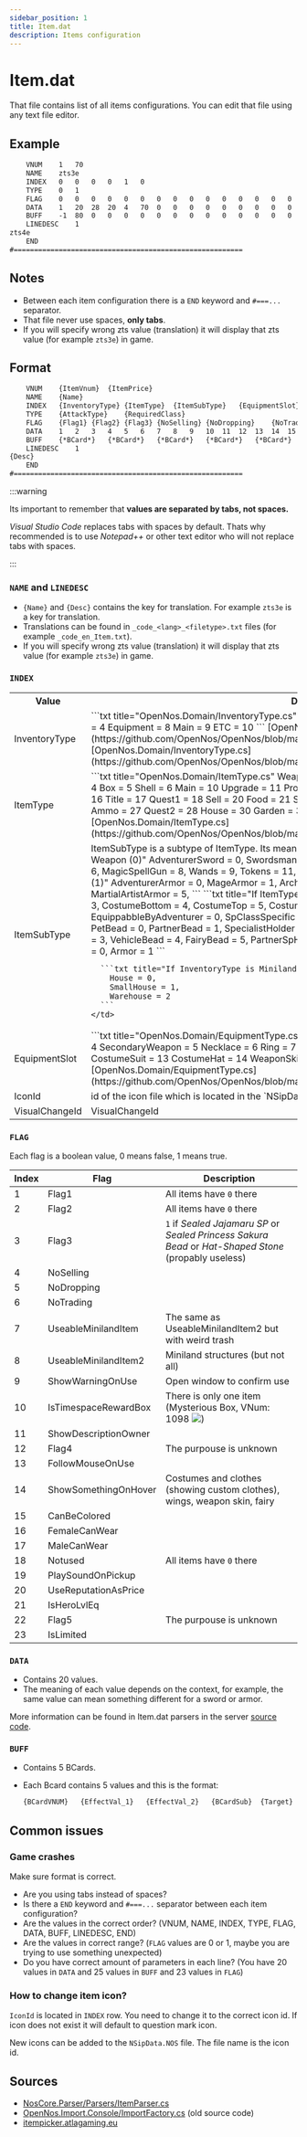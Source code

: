 ```yaml
---
sidebar_position: 1
title: Item.dat
description: Items configuration
---
```


# Item.dat

That file contains list of all items configurations.
You can edit that file using any text file editor.

## Example

```txt title="Item.dat"
	VNUM	1	70
	NAME	zts3e
	INDEX	0	0	0	0	1	0
	TYPE	0	1
	FLAG	0	0	0	0	0	0	0	0	0	0	0	0	0	0	0	0	0	0	0	0	0	0	0
	DATA	1	20	28	20	4	70	0	0	0	0	0	0	0	0	0	0	0	0	0	0
	BUFF	-1	80	0	0	0	0	0	0	0	0	0	0	0	0	0	0	0	0	0	0	0	0	0	0	0
	LINEDESC	1
zts4e
	END
#========================================================
```

## Notes

* Between each item configuration there is a `END` keyword and `#===...` separator.
* That file never use spaces, **only tabs**.
* If you will specify wrong zts value (translation) it will display that zts value
  (for example `zts3e`) in game.

## Format
```txt title="Item.dat"
	VNUM	{ItemVnum}	{ItemPrice}
	NAME	{Name}
	INDEX	{InventoryType}	{ItemType}	{ItemSubType}	{EquipmentSlot}	{IconId}	{VisualChangeId}
	TYPE	{AttackType}	{RequiredClass}
	FLAG	{Flag1}	{Flag2}	{Flag3}	{NoSelling}	{NoDropping}	{NoTrading}	{UseableMinilandItem}	{UseableMinilandItem2}	{ShowWarningOnUse}	{IsTimespaceRewardBox}	{ShowDescriptionOwner}	{Flag4}	{FollowMouseOnUse}	{ShowSomethingOnHover}	{CanBeColored}	{FemaleCanWear}	{MaleCanWear}	{Notused}	{CanBeColored}	{PlaySoundOnPickup}	{UseReputationAsPrice}	{IsHeroLvlEq}	{Flag5}	{IsLimited}
	DATA	1	2	3	4	5	6	7	8	9	10	11	12	13	14	15	16	17	18	19	20
	BUFF	{*BCard*}	{*BCard*}	{*BCard*}	{*BCard*}	{*BCard*}
	LINEDESC	1
{Desc}
	END
#========================================================
```

:::warning

Its important to remember that **values are separated by tabs, not spaces.**

*Visual Studio Code* replaces tabs with spaces by default. 
Thats why recommended is to use *Notepad++* or other text editor who will not replace tabs with spaces.

:::

### `NAME` and `LINEDESC`

* `{Name}` and `{Desc}` contains the key for translation.
  For example `zts3e` is a key for translation.
* Translations can be found in `_code_<lang>_<filetype>.txt` files (for example `_code_en_Item.txt`).
* If you will specify wrong zts value (translation) it will display that zts value
  (for example `zts3e`) in game.

### `INDEX`

<table>
  <tr>
    <th>Value</th><th>Description</th>
  </tr>
  <tr>
    <td>InventoryType</td>
    <td>
      ```txt title="OpenNos.Domain/InventoryType.cs"
        Equipment = 0
        Main = 1
        Etc = 2
        Miniland = 3
        Equipment = 4
        Equipment = 8
        Main = 9
        ETC = 10
      ```
      [OpenNos.Import.Console/ImportFactory.cs](https://github.com/OpenNos/OpenNos/blob/master/OpenNos.Import.Console/ImportFactory.cs#L2939)
      [OpenNos.Domain/InventoryType.cs](https://github.com/OpenNos/OpenNos/blob/master/OpenNos.Domain/InventoryType.cs)
    </td>
  </tr>
  <tr>
    <td>ItemType</td>
    <td>
      ```txt title="OpenNos.Domain/ItemType.cs"
        Weapon = 0
        Armor = 1
        Fashion = 2
        Jewelery = 3
        Specialist = 4
        Box = 5
        Shell = 6
        Main = 10
        Upgrade = 11
        Production = 12
        Map = 13
        Special = 14
        Potion = 15
        Event = 16
        Title = 17
        Quest1 = 18
        Sell = 20
        Food = 21
        Snack = 22
        Magical = 24
        Material = 25
        Teacher = 26
        Ammo = 27
        Quest2 = 28
        House = 30
        Garden = 31
        Minigame = 32
        Terrace = 33
        MinilandTheme = 34
      ```
      [OpenNos.Domain/ItemType.cs](https://github.com/OpenNos/OpenNos/blob/master/OpenNos.Domain/ItemType.cs)
    </td>
  </tr>
  <tr>
    <td>ItemSubType</td>
    <td>
      ItemSubType is a subtype of ItemType. Its meaning depends on the ItemType.
      ```txt title="If ItemType is Weapon (0)"
        AdventurerSword = 0,
        SwordsmanSword = 1,
        Daggers = 3,
        Fists = 4,
        Singleshot = 5,
        Bow = 6,
        MagicSpellGun = 8,
        Wands = 9,
        Tokens = 11,
        PartnerWeapons = 12
      ```
      ```txt title="If ItemType is Armor (1)"
        AdventurerArmor = 0,
        MageArmor = 1,
        ArcherArmor = 2,
        SwordmanArmor = 3,
        PartnerArmor = 4,
        MartialArtistArmor = 5,
      ```
      ```txt title="If ItemType is Fashion (2)"
        Hats = 0,
        Masks = 1,
        Gloves = 2,
        Boots = 3,
        CostumeBottom = 4,
        CostumeTop = 5,
        CostumeWeapon = 6
      ```
      ```txt title="If ItemType is Specialist (4)"
        EquippabbleByAdventurer = 0,
        SpClassSpecific = 1,
        PartnerSp = 4
      ```
      ```txt title="If ItemType is Box (5)"
        PetBead = 0,
        PartnerBead = 1,
        SpecialistHolder = 2,
        RaidBoxOrSealedJajamaruSpOrSealedSakuraBead = 3,
        VehicleBead = 4,
        FairyBead = 5,
        PartnerSpHolder = 6
      ```
      ```txt title="If ItemType is Shell (6)"
        Weapon = 0,
        Armor = 1
      ```

      ```txt title="If InventoryType is Miniland (3)"
        House = 0,
        SmallHouse = 1,
        Warehouse = 2
      ```
    </td>
  </tr>
  <tr>
    <td>EquipmentSlot</td>
    <td>
      ```txt title="OpenNos.Domain/EquipmentType.cs"
        MainWeapon = 0
        Armor = 1
        Hat = 2
        Gloves = 3
        Boots = 4
        SecondaryWeapon = 5
        Necklace = 6
        Ring = 7
        Bracelet = 8
        Mask = 9
        Fairy = 10
        Amulet = 11
        Sp = 12
        CostumeSuit = 13
        CostumeHat = 14
        WeaponSkin = 15
        Wings = 16
        MiniPet = 17
      ```
      [OpenNos.Domain/EquipmentType.cs](https://github.com/OpenNos/OpenNos/blob/master/OpenNos.Domain/EquipmentType.cs)
    </td>
  </tr>
  <tr>
    <td>IconId</td>
    <td>id of the icon file which is located in the `NSipData.NOS` file</td>
  </tr>
  <tr>
    <td>VisualChangeId</td><td>VisualChangeId</td>
  </tr>
</table>


### `FLAG`

Each flag is a boolean value, 0 means false, 1 means true.

| Index | Flag | Description |
|---|------|-------------|
| 1 | Flag1 | All items have `0` there |
| 2 | Flag2 | All items have `0` there |
| 3 | Flag3 | `1` if *Sealed Jajamaru SP* or *Sealed Princess Sakura Bead* or *Hat-Shaped Stone* (propably useless) |
| 4 | NoSelling | |
| 5 | NoDropping | |
| 6 | NoTrading | |
| 7 | UseableMinilandItem | The same as UseableMinilandItem2 but with weird trash |
| 8 | UseableMinilandItem2 | Miniland structures (but not all) |
| 9 | ShowWarningOnUse | Open window to confirm use |
| 10 | IsTimespaceRewardBox | There is only one item (Mysterious Box, VNum: 1098 ![](https://itempicker.atlagaming.eu/api/items/icon/1098)) |
| 11 | ShowDescriptionOwner | |
| 12 | Flag4 | The purpouse is unknown |
| 13 | FollowMouseOnUse |  |
| 14 | ShowSomethingOnHover | Costumes and clothes (showing custom clothes), wings, weapon skin, fairy |
| 15 | CanBeColored | |
| 16 | FemaleCanWear | |
| 17 | MaleCanWear | |
| 18 | Notused | All items have `0` there |
| 19 | PlaySoundOnPickup | |
| 20 | UseReputationAsPrice | |
| 21 | IsHeroLvlEq | |
| 22 | Flag5 | The purpouse is unknown |
| 23 | IsLimited | |

### `DATA`

* Contains 20 values.
* The meaning of each value depends on the context,
  for example, the same value can mean something different for a sword or armor.

More information can be found in Item.dat parsers in the server [source code](#sources).

### `BUFF`

* Contains 5 BCards.
* Each Bcard contains 5 values and this is the format:

  ```txt title="*BCard*"
  {BCardVNUM}	{EffectVal_1}	{EffectVal_2}	{BCardSub}	{Target}
  ```

## Common issues

### Game crashes

Make sure format is correct.

* Are you using tabs instead of spaces?
* Is there a `END` keyword and `#===...` separator between each item configuration?
* Are the values in the correct order? (VNUM, NAME, INDEX, TYPE, FLAG, DATA, BUFF, LINEDESC, END)
* Are the values in correct range? (`FLAG` values are 0 or 1, maybe you are trying to use something unexpected)
* Do you have correct amount of parameters in each line? (You have 20 values in `DATA` and 25 values in `BUFF` and 23 values in `FLAG`)

### How to change item icon?

`IconId` is located in `INDEX` row. You need to change it to the correct icon id. If icon does not exist it will default to question mark icon.

New icons can be added to the `NSipData.NOS` file. The file name is the icon id.

## Sources

* [NosCore.Parser/Parsers/ItemParser.cs](https://github.com/NosCoreIO/NosCore/blob/master/src/NosCore.Parser/Parsers/ItemParser.cs)
* [OpenNos.Import.Console/ImportFactory.cs](https://github.com/OpenNos/OpenNos/blob/master/OpenNos.Import.Console/ImportFactory.cs) (old source code)
* [itempicker.atlagaming.eu](https://itempicker.atlagaming.eu/)
